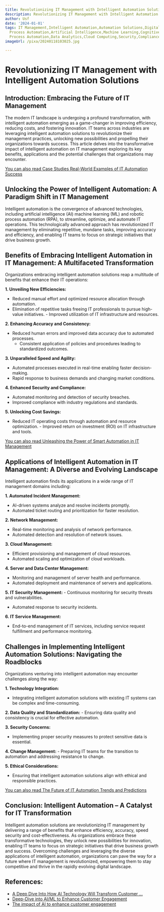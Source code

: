 ```yaml
---
title: Revolutionizing IT Management with Intelligent Automation Solutions
description: Revolutionizing IT Management with Intelligent Automation Solutions
author: Usf
date: '2024-01-01'
tags: IT Management,Intelligent Automation,Automation Solutions,Digital Transformation,Efficiency,Productivity,Innovation,Business
  Process Automation,Artificial Intelligence,Machine Learning,Cognitive Automation,Robotic
  Process Automation,Data Analytics,Cloud Computing,Security,Compliance
imageUrl: /pixa/20240118103025.jpg

---
```

# Revolutionizing IT Management with Intelligent  Automation Solutions

## Introduction: Embracing the Future of IT Management

The modern IT landscape is undergoing a profound transformation, with intelligent automation emerging as a game-changer in improving efficiency, reducing costs, and fostering innovation.  IT  teams across industries are leveraging intelligent automation solutions to revolutionize their management practices, unlocking new possibilities and propelling their organizations towards  success. This article delves into the  transformative impact of intelligent automation on IT management exploring its key benefits, applications and the potential challenges that organizations may encounter.

[You can also read  Case Studies Real-World Examples of IT Automation Success](Case%20Studies%20Real-World%20Examples%20of%20IT%20Automation%20Success)


## Unlocking the Power of Intelligent Automation: A Paradigm Shift in  IT Management

Intelligent automation is the convergence of advanced technologies, including artificial intelligence (AI) machine learning (ML) and robotic process automation (RPA), to streamline, optimize, and automate IT operations. This  technologically advanced approach has revolutionized IT management by eliminating repetitive, mundane tasks, improving  accuracy and efficiency, and enabling IT teams to focus on  strategic initiatives that drive business growth.

## Benefits of  Embracing Intelligent Automation in IT Management:  A Multifaceted Transformation

Organizations embracing  intelligent automation solutions reap a multitude of benefits that enhance their IT operations:

**1. Unveiling  New Efficiencies:**
   - Reduced  manual effort and  optimized resource allocation through automation.
   - Elimination of repetitive tasks freeing IT professionals to pursue high-value  initiatives.
    - Improved utilization  of IT infrastructure and resources.

**2. Enhancing  Accuracy  and Consistency:**
   - Reduced human errors and improved data accuracy due to automated processes.
     -  Consistent application of policies and  procedures leading to  standardized outcomes.

**3. Unparalleled Speed and Agility:**
   - Automated processes executed in real-time enabling faster decision-making.
   - Rapid response to business demands and changing market conditions.

**4. Enhanced Security and Compliance:**
   - Automated monitoring and detection of security breaches.
   - Improved compliance with industry regulations and standards.

**5.  Unlocking Cost Savings:**
   - Reduced IT operating costs through automation and resource optimization.
    -  Improved return on  investment (ROI)  on IT infrastructure and tools.

[You can also read Unleashing the Power of Smart Automation  in IT Management](Unleashing%20the%20Power%20of%20Smart%20Automation%20in%20IT%20Management)


## Applications of  Intelligent Automation in IT Management: A Diverse and Evolving Landscape

Intelligent automation finds its applications in  a wide range of IT management domains including:

**1. Automated Incident Management:**
   - AI-driven systems analyze and  resolve incidents promptly.
   - Automated ticket  routing and prioritization for faster resolution.

**2. Network Management:**
   - Real-time monitoring and analysis of network performance.
   -  Automated detection and resolution of network issues.

**3. Cloud Management:**
   - Efficient provisioning  and  management  of cloud resources.
   - Automated scaling and optimization  of cloud workloads.

**4. Server and Data Center Management:**
   - Monitoring  and management  of server health and  performance.
   - Automated deployment and maintenance of servers and applications.

**5.  IT Security Management:**
    - Continuous monitoring for security threats and vulnerabilities.
   - Automated  response to  security incidents.

**6. IT Service Management:**
   - End-to-end  management of IT services, including service request fulfillment  and performance monitoring.

## Challenges  in Implementing Intelligent Automation Solutions: Navigating the Roadblocks

Organizations venturing into intelligent automation may encounter challenges along the way:

**1.  Technology Integration:**
   - Integrating intelligent automation solutions with existing IT systems can be complex  and time-consuming.

**2. Data Quality and Standardization:**
    - Ensuring data  quality  and consistency is crucial for effective automation.

**3. Security Concerns:**
   - Implementing proper security measures to protect sensitive data is essential.

**4. Change Management:**
    - Preparing  IT teams for the transition to automation and addressing resistance to change.

**5. Ethical Considerations:**
   -  Ensuring that intelligent  automation  solutions align with ethical and responsible practices.

[You can also  read The Future of IT Automation Trends and Predictions](The%20Future%20of%20IT%20Automation%20Trends%20and%20Predictions)


## Conclusion: Intelligent  Automation – A Catalyst for IT  Transformation

Intelligent automation solutions are revolutionizing IT management by delivering a range  of benefits  that enhance efficiency,  accuracy, speed security and cost-effectiveness. As organizations embrace these transformative technologies, they  unlock new possibilities for innovation,  enabling IT teams to focus on strategic initiatives that drive business growth and success. Overcoming challenges and leveraging the diverse  applications of intelligent automation, organizations can pave the way for a future where IT management is revolutionized, empowering them to stay competitive  and thrive in the rapidly evolving digital landscape.

## References:
- [A Deep Dive Into How AI Technology Will Transform Customer ...](https://www.saasaspire.com/blog/how-ai-technology-will-transform-customer-engagement/)
- [Deep-Dive into AI/ML to Enhance Customer Engagement](https://webengage.com/blog/ai-ml-to-enhance-customer-engagement/)
- [The impact of AI to enhance customer engagement](https://www.fusion-reactor.com/blog/the-impact-of-ai-to-enhance-customer-engagement/)
